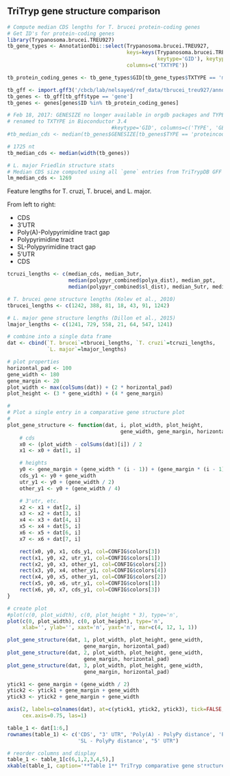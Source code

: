 ## TriTryp gene structure comparison

```r
# Compute median CDS lengths for T. brucei protein-coding genes
# Get ID's for protein-coding genes
library(Trypanosoma.brucei.TREU927)
tb_gene_types <- AnnotationDbi::select(Trypanosoma.brucei.TREU927,
                                       keys=keys(Trypanosoma.brucei.TREU927,
                                                 keytype='GID'), keytype='GID',
                                       columns=c('TXTYPE'))

tb_protein_coding_genes <- tb_gene_types$GID[tb_gene_types$TXTYPE == 'mRNA']

tb_gff <- import.gff3('/cbcb/lab/nelsayed/ref_data/tbrucei_treu927/annotation/TriTrypDB-30_TbruceiTREU927.gff')
tb_genes <- tb_gff[tb_gff$type == 'gene']
tb_genes <- genes[genes$ID %in% tb_protein_coding_genes]

# Feb 18, 2017: GENESIZE no longer available in orgdb packages and TYPE
# renamed to TXTYPE in Bioconductor 3.4
                                  #keytype='GID', columns=c('TYPE', 'GENESIZE'))
#tb_median_cds <- median(tb_genes$GENESIZE[tb_genes$TYPE == 'proteincoding'])

# 1725 nt
tb_median_cds <- median(width(tb_genes))

# L. major Friedlin structure stats
# Median CDS size computed using all `gene` entries from TriTrypDB GFF
lm_median_cds <- 1269
```

Feature lengths for T. cruzi, T. brucei, and L. major.

From left to right:

- CDS
- 3'UTR
- Poly(A)-Polypyrimidine tract gap
- Polypyrimidine tract
- SL-Polypyrimidine tract gap
- 5'UTR
- CDS

```r
tcruzi_lengths <- c(median_cds, median_3utr,
                    median(polypyr_combined$polya_dist), median_ppt,
                    median(polypyr_combined$sl_dist), median_5utr, median_cds)

# T. brucei gene structure lengths (Kolev et al., 2010)
tbrucei_lengths <- c(1242, 388, 81, 18, 43, 91, 1242)

# L. major gene structure lengths (Dillon et al., 2015)
lmajor_lengths <- c(1241, 729, 558, 21, 64, 547, 1241)

# combine into a single data frame
dat <- cbind(`T. brucei`=tbrucei_lengths, `T. cruzi`=tcruzi_lengths, 
             `L. major`=lmajor_lengths)

# plot properties
horizontal_pad <- 100
gene_width <- 180
gene_margin <- 20
plot_width <- max(colSums(dat)) + (2 * horizontal_pad)
plot_height <- (3 * gene_width) + (4 * gene_margin)

#
# Plot a single entry in a comparative gene structure plot
#
plot_gene_structure <- function(dat, i, plot_width, plot_height,
                                     gene_width, gene_margin, horizontal_pad) {
    # cds
    x0 <- (plot_width - colSums(dat)[i]) / 2
    x1 <- x0 + dat[1, i]

    # heights
    y0 <- gene_margin + (gene_width * (i - 1)) + (gene_margin * (i - 1))
    cds_y1 <- y0 + gene_width
    utr_y1 <- y0 + (gene_width / 2)
    other_y1 <- y0 + (gene_width / 4)

    # 3'utr, etc.
    x2 <- x1 + dat[2, i]
    x3 <- x2 + dat[3, i]
    x4 <- x3 + dat[4, i]
    x5 <- x4 + dat[5, i]
    x6 <- x5 + dat[6, i]
    x7 <- x6 + dat[7, i]

    rect(x0, y0, x1, cds_y1, col=CONFIG$colors[3])
    rect(x1, y0, x2, utr_y1, col=CONFIG$colors[1])
    rect(x2, y0, x3, other_y1, col=CONFIG$colors[2])
    rect(x3, y0, x4, other_y1, col=CONFIG$colors[4])
    rect(x4, y0, x5, other_y1, col=CONFIG$colors[2])
    rect(x5, y0, x6, utr_y1, col=CONFIG$colors[1])
    rect(x6, y0, x7, cds_y1, col=CONFIG$colors[3])
}

# create plot
#plot(c(0, plot_width), c(0, plot_height * 3), type='n', 
plot(c(0, plot_width), c(0, plot_height), type='n', 
     xlab='', ylab='', xaxt='n', yaxt='n', mar=c(4, 12, 1, 1))

plot_gene_structure(dat, 1, plot_width, plot_height, gene_width,
                         gene_margin, horizontal_pad)
plot_gene_structure(dat, 2, plot_width, plot_height, gene_width,
                         gene_margin, horizontal_pad)
plot_gene_structure(dat, 3, plot_width, plot_height, gene_width,
                         gene_margin, horizontal_pad)

ytick1 <- gene_margin + (gene_width / 2)
ytick2 <- ytick1 + gene_margin + gene_width
ytick3 <- ytick2 + gene_margin + gene_width

axis(2, labels=colnames(dat), at=c(ytick1, ytick2, ytick3), tick=FALSE,
     cex.axis=0.75, las=1)
```

```r
table_1 <- dat[1:6,]
rownames(table_1) <- c('CDS', "3' UTR", 'Poly(A) - PolyPy distance', 'PolyPy tract', 
                       'SL - PolyPy distance', "5' UTR")

# reorder columns and display
table_1 <- table_1[c(6,1,2,3,4,5),]
xkable(table_1, caption='**Table 1** TriTryp comparative gene structure.')
```

